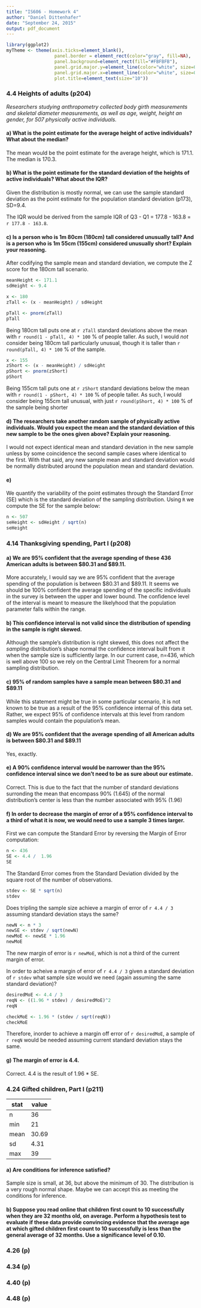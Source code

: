 ```yaml
---
title: "IS606 - Homework 4"
author: "Daniel Dittenhafer"
date: "September 24, 2015"
output: pdf_document
---
```

```r
library(ggplot2)
myTheme <- theme(axis.ticks=element_blank(),  
                  panel.border = element_rect(color="gray", fill=NA), 
                  panel.background=element_rect(fill="#FBFBFB"), 
                  panel.grid.major.y=element_line(color="white", size=0.5), 
                  panel.grid.major.x=element_line(color="white", size=0.5),
                  plot.title=element_text(size="10"))
```

### 4.4  Heights of adults (p204)

*Researchers studying anthropometry collected body girth measurements and skeletal diameter measurements, as well as age, weight, height an gender, for 507 physically active individuals.*

#### a) What is the point estimate for the average height of active individuals? What about the median?

The mean would be the point estimate for the average height, which is 171.1. The median is 170.3.

#### b) What is the point estimate for the standard deviation of the heights of active individuals? What about the IQR?

Given the distribution is mostly normal, we can use the sample standard deviation as the point estimate for the population standard deviation (p173), SD=9.4. 

The IQR would be derived from the sample IQR of Q3 - Q1 = 177.8 - 163.8 = `r 177.8 - 163.8`.

#### c) Is a person who is 1m 80cm (180cm) tall considered unusually tall? And is a person who is 1m 55cm (155cm) considered unusually short? Explain your reasoning.

After codifying the sample mean and standard deviation, we compute the Z score for the 180cm tall scenario.

```r
meanHeight <- 171.1
sdHeight <- 9.4

x <- 180
zTall <- (x - meanHeight) / sdHeight

pTall <- pnorm(zTall)
pTall
```

Being 180cm tall puts one at `r zTall` standard deviations above the mean with `r round(1 - pTall, 4) * 100` % of people taller. As such, I would *not* consider being 180cm tall particularly unusual, though it is taller than `r round(pTall, 4) * 100` % of the sample.

```r
x <- 155
zShort <- (x - meanHeight) / sdHeight
pShort <- pnorm(zShort)
pShort
```

Being 155cm tall puts one at `r zShort` standard deviations below the mean with `r round(1 - pShort, 4) * 100` % of people taller. As such, I would consider being 155cm tall unusual, with just `r round(pShort, 4) * 100` % of the sample being shorter

#### d) The researchers take another random sample of physically active individuals. Would you expect the mean and the standard deviation of this new sample to be the ones given above? Explain your reasoning.

I would not expect identical mean and standard deviation in the new sample unless by some coincidence the second sample cases where identical to the first. With that said, any new sample mean and standard deviation would be normally distributed around the population mean and standard deviation.

#### e) 

We quantify the variability of the point estimates through the Standard Error (SE) which is the standard deviation of the sampling distribution. Using `R` we compute the SE for the sample below:

```r
n <- 507
seHeight <- sdHeight / sqrt(n)
seHeight
```

### 4.14 Thanksgiving spending, Part I (p208)

#### a) We are 95% confident that the average spending of these 436 American adults is between $80.31 and $89.11.

More accurately, I would say we are 95% confident that the average spending of the population is between $80.31 and $89.11. It seems we should be 100% confident the average spending of the specific individuals in the survey is between the upper and lower bound. The confidence level of the interval is meant to measure the likelyhood that the population parameter falls within the range.

#### b) This confidence interval is not valid since the distribution of spending in the sample is right skewed.

Although the sample's distribution is right skewed, this does not affect the *sampling* distribution's shape normal the confidence interval built from it when the sample size is sufficiently large. In our current case, n=436, which is well above 100 so we rely on the Central Limit Theorem for a normal sampling distribution.

#### c) 95% of random samples have a sample mean between $80.31 and $89.11

While this statement might be true in some particular scenario, it is not known to be true as a result of the 95% confidence internal of this data set. Rather, we expect 95% of confidence intervals at this level from random samples would contain the population's mean.

#### d) We are 95% confident that the average spending of all American adults is between $80.31 and $89.11

Yes, exactly.

#### e) A 90% confidence interval would be narrower than the 95% confidence interval since we don't need to be as sure about our estimate.

Correct. This is due to the fact that the number of standard deviations surronding the mean that encompass 90% (1.645) of the normal distribution's center is less than the number associated with 95% (1.96)

#### f) In order to decrease the margin of error of a 95% confidence interval to a third of what it is now, we would need to use a sample 3 times larger.

First we can compute the Standard Error by reversing the Margin of Error computation:

```r
n <- 436
SE <- 4.4 /  1.96
SE
```

The Standard Error comes from the Standard Deviation divided by the square root of the number of observations.

```r
stdev <- SE * sqrt(n)
stdev
```

Does tripling the sample size achieve a margin of error of `r 4.4 / 3` assuming standard deviation stays the same?

```r
newN <- n * 3
newSE <- stdev / sqrt(newN)
newMoE <- newSE * 1.96
newMoE
```

The new margin of error is `r newMoE`, which is not a third of the current margin of error.

In order to acheive a margin of error of `r 4.4 / 3` given a standard deviation of `r stdev` what sample size would we need (again assuming the same standard deviation)?

```r
desiredMoE <- 4.4 / 3
reqN <- ((1.96 * stdev) / desiredMoE)^2
reqN

checkMoE <- 1.96 * (stdev / sqrt(reqN))
checkMoE
```

Therefore, inorder to achieve a margin off error of `r desiredMoE`, a sample of `r reqN` would be needed assuming current standard deviation stays the same. 

#### g) The margin of error is 4.4.

Correct. 4.4 is the result of 1.96 * SE.

### 4.24  Gifted children, Part I (p211)

stat | value |
-----|-------|
n    | 36    |
min  | 21    |
mean | 30.69 |
sd   | 4.31  |
max  | 39    |


#### a) Are conditions for inference satisfied?

Sample size is small, at 36, but above the minimum of 30. The distribution is a very rough normal shape. Maybe we can accept this as meeting the conditions for inference.

#### b) Suppose you read online that children first count to 10 successfully when they are 32 months old, on average. Perform a hypothesis test to evaluate if these data provide convincing evidence that the average age at which gifted children first count to 10 successfully is less than the general average of 32 months. Use a significance level of 0.10.



### 4.26  (p)

### 4.34  (p)

### 4.40  (p)

### 4.48  (p)
